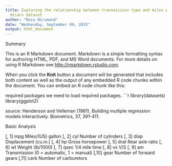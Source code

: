 ```yaml
---
title: Exploring the relationship between transmission type and miles per gallon for
  mtcars dataset
author: "Reza Nirumand"
date: "Wednesday, September 09, 2015"
output: html_document
---
```


Summary

This is an R Markdown document. Markdown is a simple formatting syntax for authoring HTML, PDF, and MS Word documents. For more details on using R Markdown see <http://rmarkdown.rstudio.com>.

When you click the **Knit** button a document will be generated that includes both content as well as the output of any embedded R code chunks within the document. You can embed an R code chunk like this:

required packages
we need to load required packages.
```r
library(datasets)
library(ggplot2)

source:
Henderson and Velleman (1981), Building multiple regression models interactively. Biometrics, 37, 391-411.

Basic Analysis

[, 1]    mpg	 Miles/(US) gallon
[, 2]	 cyl	 Number of cylinders
[, 3]	 disp	 Displacement (cu.in.)
[, 4]	 hp	 Gross horsepower
[, 5]	 drat	 Rear axle ratio
[, 6]	 wt	 Weight (lb/1000)
[, 7]	 qsec	 1/4 mile time
[, 8]	 vs	 V/S
[, 9]	 am	 Transmission (0 = automatic, 1 = manual)
[,10]	 gear	 Number of forward gears
[,11]	 carb	 Number of carburetors